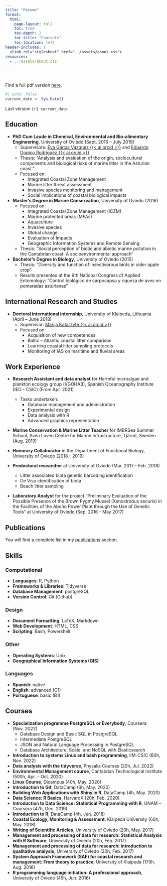 ```yaml
---
title: "Resume"
format: 
  html: 
    page-layout: full
    toc: true
    toc-depth: 2
    toc-title: "Contents"
    toc-location: left
header-includes: |
  <link rel="stylesheet" href="../assets/about.css">
resources:
  - ../assets/about.css
---
```

<br>

Find a full pdf version [here](CV.pdf).

```r
#| echo: false
current_date <- Sys.Date()
```

Last version `{r} current_date`

## Education

- **PhD Cum Laude in Chemical, Environmental and Bio-alimentary Engineering**, University of Oviedo (Sept. 2016 – July 2019)
  - Supervisors: [Eva García Vázquez {{< ai orcid >}}](https://orcid.org/0000-0002-8429-838X) and [Eduardo Dopico Rodríguez {{< ai orcid >}}](https://orcid.org/0000-0001-6777-5407)
  - Thesis: "Analysis and evaluation of the origin, sociocultural components and biological risks of marine litter in the Asturian coast."
  - Focused on:
    - Integrated Coastal Zone Management
    - Marine litter threat assessment
    - Invasive species monitoring and management
    - Social implications of coastal biological impacts  

- **Master‘s Degree in Marine Conservation**, University of Oviedo (2016)
  - Focused on:
    - Integrated Coastal Zone Management (ICZM)
    - Marine protected areas (MPAs)
    - Aquaculture
    - Invasive species
    - Global change
    - Evaluation of Impacts
    - Geographic Information Systems and Remote Sensing
  - Thesis: "Social perception of biotic and abiotic marine pollution in the Cantabrian coast. A socioenvironmental approach"  

- **Bachelor‘s Degree in Biology**, University of Oviedo (2015)
  - Thesis: "Diversity and function of insectivorous birds in cider apple crop"
  - Results presented at the 9th National Congress of Applied Entomology: "Control biológico de carpocapsa y riqueza de aves en pomaradas asturianas"

## International Research and Studies

- **Doctoral international internship**, University of Klaipeda, Lithuania (April – June 2018)
  - Supervisor: [Marija Katarzyte {{< ai orcid >}}](https://orcid.org/0000-0001-7751-3187)
  - Focused on:
    - Acquisition of new competences
    - Baltic – Atlantic coastal litter comparison
    - Learning coastal litter sampling protocols
    - Monitoring of IAS on maritime and fluvial areas

## Work Experience

- **Research Assistant and data analyst** for Harmful microalgae and plankton ecology group (VGOHAB), Spanish Oceanography Institute (IEO - CSIC) (From Apr. 2021)
  - Tasks undertaken:
    - Database management and administration
    - Experimental design
    - Data analysis with R
    - Advanced graphics representation

- **Marine Conservation & Marine Litter Teacher** for IMBRSea Summer School, Sven Lovén Centre for Marine Infrastructure, Tjärnö, Sweden (Aug. 2019)

- **Honorary Collaborator** in the Department of Functional Biology, University of Oviedo (2018 - 2019)

- **Predoctoral researcher** at University of Oviedo (Mar. 2017 - Feb. 2018)
  - Litter associated biota genetic barcoding identification
  - De Visu identification of biota
  - Beach litter sampling

- **Laboratory Analyst** for the project "Preliminary Evaluation of the Possible Presence of the Brown Pygmy Mussel (Xenostrobus securis) in the Facilities of the Aboño Power Plant through the Use of Genetic Tools" at University of Oviedo (Sep. 2016 - May 2017)

## Publications

You will find a complete list in my [publications](../about/publications.html) section.

## Skills

### Computational
- **Languages**: R, Python
- **Frameworks & Libraries**: Tidyverse
- **Database Management**: postgreSQL
- **Version Control**: Git (Github)

### Design
- **Document Formatting**: LaTeX, Markdown
- **Web Development**: HTML, CSS
- **Scripting**: Bash, Powershell

### Other
- **Operating Systems**: Unix
- **Geographical Information Systems (GIS)**


### Languages
- **Spanish**: native
- **English**: advanced (C1)
- **Portuguese**: basic (B1)

## Courses

- **Specialization programme PostgreSQL or Everybody**, Coursera (Nov. 2022)
  - Database Design and Basic SQL in PostgreSQL
  - Intermediate PostgreSQL
  - JSON and Natural Language Processing in PostgreSQL
  - Database Architecture, Scale, and NoSQL with Elasticsearch

- **Introduction to systems Linux and bash programming**, IIM-CSIC (60h, Nov. 2022)
- **Data analysis with the tidyverse**, Physalia Courses (20h, Jul. 2022)
- **Environmental Management course**, Cantabrian Technological Institute (500h, Apr. – Oct. 2020)
- **Linux Course**, Dicampus (40h, May. 2020)
- **Introduction to Git**, DataCamp (6h, May. 2020)
- **Building Web Applications with Shiny in R**, DataCamp (4h, May. 2020)
- **Data Science: R Basics**, HarvardX (20h, Feb. 2020)
- **Introduction to Data Science: Statistical Programming with R**, UNAM – Coursera (47h, Dec. 2019)
- **Introduction to R**, DataCamp (4h, Jun. 2018)
- **Coastal Ecology, Monitoring & Assessment**, Klaipeda University (60h, May. 2018)
- **Writing of Scientific Articles**, University of Oviedo (20h, May. 2017)
- **Management and processing of data for research: Statistical Analysis with R Software**, University of Oviedo (20h, Feb. 2017)
- **Management and processing of data for research: Introduction to qualitative analysis**, University of Oviedo (20h, Feb. 2017)
- **System Approach Framework (SAF) for coastal research and management: From theory to practice**, University of Klaipeda (170h, Aug. 2016)
- **R programming language initiation: A professional approach**, University of Oviedo (45h, Jun. 2016)
